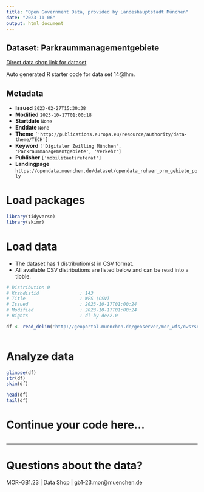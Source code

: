 ```yaml
---
title: "Open Government Data, provided by Landeshauptstadt München"
date: "2023-11-06"
output: html_document
---
```


## Dataset: Parkraummanagementgebiete

[Direct data shop link for dataset](https://opendata.muenchen.de/dataset/opendata_ruhver_prm_gebiete_poly)

Auto generated R starter code for data set 14@lhm.

## Metadata

- **Issued** `2023-02-27T15:30:38`
- **Modified** `2023-10-17T01:00:18`
- **Startdate** `None`
- **Enddate** `None`
- **Theme** `['http://publications.europa.eu/resource/authority/data-theme/TECH']`
- **Keyword** `['Digitaler Zwilling München', 'Parkraummanagementgebiete', 'Verkehr']`
- **Publisher** `['mobilitaetsreferat']`
- **Landingpage** `https://opendata.muenchen.de/dataset/opendata_ruhver_prm_gebiete_poly`


# Load packages

```r

library(tidyverse)
library(skimr)

```

# Load data

-   The dataset has 1 distribution(s) in CSV format.
-   All available CSV distributions are listed below and can be read into a tibble.

```r

# Distribution 0
# Ktzhdistid               : 143
# Title                    : WFS (CSV)
# Issued                   : 2023-10-17T01:00:24
# Modified                 : 2023-10-17T01:00:24
# Rights                   : dl-by-de/2.0

df <- read_delim('http://geoportal.muenchen.de/geoserver/mor_wfs/ows?service=WFS&amp;version=1.0.0&amp;request=GetFeature&amp;typeName=mor_wfs:opendata_ruhver_prm_gebiete_poly&amp;outputFormat=csv')



```

# Analyze data

```r

glimpse(df)
str(df)
skim(df)

head(df)
tail(df)

```

# Continue your code here...

```r

```

------------------------------------------------------------------------

# Questions about the data?

MOR-GB1.23 | Data Shop | gb1-23.mor@muenchen.de
